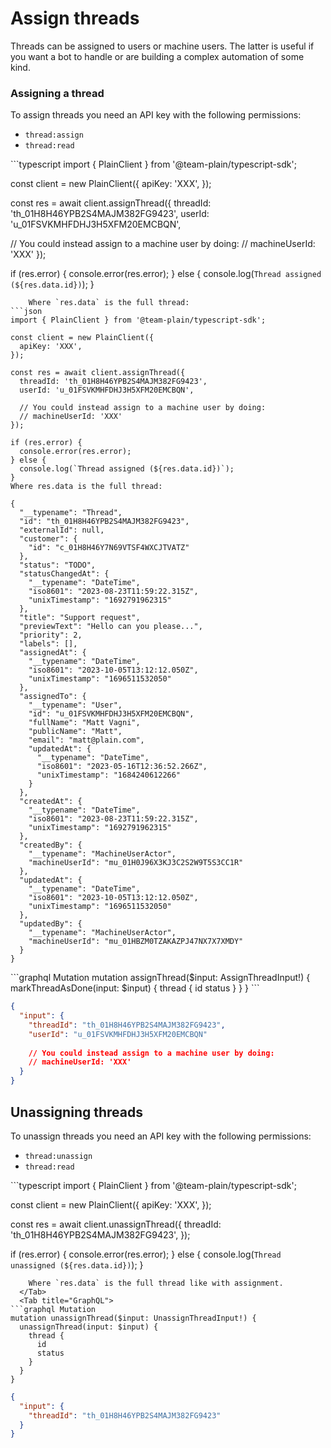 
# Assign threads

Threads can be assigned to users or machine users. The latter is useful if you want a bot to handle or are building a complex automation of some kind.

### Assigning a thread

To assign threads you need an API key with the following permissions:

- `thread:assign`
- `thread:read`

<Tabs>
  <Tab title="Typescript SDK">
```typescript
import { PlainClient } from '@team-plain/typescript-sdk';
 
const client = new PlainClient({
  apiKey: 'XXX',
});
 
const res = await client.assignThread({
  threadId: 'th_01H8H46YPB2S4MAJM382FG9423',
  userId: 'u_01FSVKMHFDHJ3H5XFM20EMCBQN',
 
  // You could instead assign to a machine user by doing:
  // machineUserId: 'XXX'
});
 
if (res.error) {
  console.error(res.error);
} else {
  console.log(`Thread assigned (${res.data.id})`);
}
```
    Where `res.data` is the full thread:
```json
import { PlainClient } from '@team-plain/typescript-sdk';
 
const client = new PlainClient({
  apiKey: 'XXX',
});
 
const res = await client.assignThread({
  threadId: 'th_01H8H46YPB2S4MAJM382FG9423',
  userId: 'u_01FSVKMHFDHJ3H5XFM20EMCBQN',
 
  // You could instead assign to a machine user by doing:
  // machineUserId: 'XXX'
});
 
if (res.error) {
  console.error(res.error);
} else {
  console.log(`Thread assigned (${res.data.id})`);
}
Where res.data is the full thread:

{
  "__typename": "Thread",
  "id": "th_01H8H46YPB2S4MAJM382FG9423",
  "externalId": null,
  "customer": {
    "id": "c_01H8H46Y7N69VTSF4WXCJTVATZ"
  },
  "status": "TODO",
  "statusChangedAt": {
    "__typename": "DateTime",
    "iso8601": "2023-08-23T11:59:22.315Z",
    "unixTimestamp": "1692791962315"
  },
  "title": "Support request",
  "previewText": "Hello can you please...",
  "priority": 2,
  "labels": [],
  "assignedAt": {
    "__typename": "DateTime",
    "iso8601": "2023-10-05T13:12:12.050Z",
    "unixTimestamp": "1696511532050"
  },
  "assignedTo": {
    "__typename": "User",
    "id": "u_01FSVKMHFDHJ3H5XFM20EMCBQN",
    "fullName": "Matt Vagni",
    "publicName": "Matt",
    "email": "matt@plain.com",
    "updatedAt": {
      "__typename": "DateTime",
      "iso8601": "2023-05-16T12:36:52.266Z",
      "unixTimestamp": "1684240612266"
    }
  },
  "createdAt": {
    "__typename": "DateTime",
    "iso8601": "2023-08-23T11:59:22.315Z",
    "unixTimestamp": "1692791962315"
  },
  "createdBy": {
    "__typename": "MachineUserActor",
    "machineUserId": "mu_01H0J96X3KJ3C2S2W9T5S3CC1R"
  },
  "updatedAt": {
    "__typename": "DateTime",
    "iso8601": "2023-10-05T13:12:12.050Z",
    "unixTimestamp": "1696511532050"
  },
  "updatedBy": {
    "__typename": "MachineUserActor",
    "machineUserId": "mu_01HBZM0TZAKAZPJ47NX7X7XMDY"
  }
}
```
  </Tab>
  <Tab title="GraphQL">
```graphql Mutation
mutation assignThread($input: AssignThreadInput!) {
  markThreadAsDone(input: $input) {
    thread {
      id
      status
    }
  }
}
```

```json Variables
{
  "input": {
    "threadId": "th_01H8H46YPB2S4MAJM382FG9423",
    "userId": "u_01FSVKMHFDHJ3H5XFM20EMCBQN"
 
    // You could instead assign to a machine user by doing:
    // machineUserId: 'XXX'
  }
}
```
  </Tab>
</Tabs>

## Unassigning threads

To unassign threads you need an API key with the following permissions:

- `thread:unassign`
- `thread:read`

<Tabs>
  <Tab title="Typescript SDK">
```typescript
import { PlainClient } from '@team-plain/typescript-sdk';
 
const client = new PlainClient({
  apiKey: 'XXX',
});
 
const res = await client.unassignThread({
  threadId: 'th_01H8H46YPB2S4MAJM382FG9423',
});
 
if (res.error) {
  console.error(res.error);
} else {
  console.log(`Thread unassigned (${res.data.id})`);
}
```
    Where `res.data` is the full thread like with assignment.
  </Tab>
  <Tab title="GraphQL">
```graphql Mutation
mutation unassignThread($input: UnassignThreadInput!) {
  unassignThread(input: $input) {
    thread {
      id
      status
    }
  }
}
```

```json Variables
{
  "input": {
    "threadId": "th_01H8H46YPB2S4MAJM382FG9423"
  }
}
```
  </Tab>
</Tabs>
